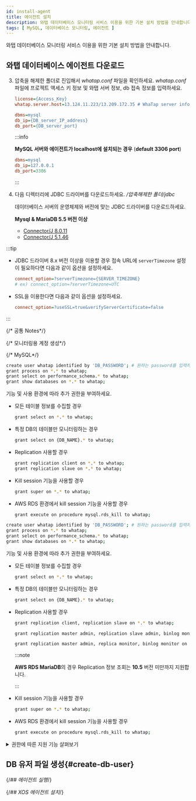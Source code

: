 ```yaml
---
id: install-agent
title: 에이전트 설치
description: 와탭 데이터베이스 모니터링 서비스 이용을 위한 기본 설치 방법을 안내합니다.
tags: [ MySQL, 데이터베이스 모니터링, 에이전트 ]
---
```



와탭 데이터베이스 모니터링 서비스 이용을 위한 기본 설치 방법을 안내합니다.


<Agentsignupguide />   

<Youtube ko='e_UpCgapfQY' en='MIo3HRIOt8M' ja='MIo3HRIOt8M' />


<Createprojectv2 />


<Accesskey />

## 와탭 데이터베이스 에이전트 다운로드


<Dbinstallagentsteps />  

3. 압축을 해제한 폴더로 진입해서 *whatap.conf* 파일을 확인하세요. *whatap.conf* 파일에 프로젝트 액세스 키 정보 및 와탭 서버 정보, db 접속 정보를 입력하세요.

    ```ini title='whatap.conf'
    license={Access_Key}
    whatap.server.host=13.124.11.223/13.209.172.35 # WhaTap server information

    dbms=mysql
    db_ip={DB_server_IP_address}
    db_port={DB_server_port}
    ```

    :::info

    **MySQL 서버와 에이전트가 localhost에 설치되는 경우** (**default 3306 port**)
    
    ```ini title='whatap.conf'
    dbms=mysql
    db_ip=127.0.0.1
    db_port=3306
    ```

    :::

4. 다음 디렉터리에 JDBC 드라이버를 다운로드하세요. */압축해제한 폴더/jdbc*

    데이터베이스 서버의 운영체제와 버전에 맞는 JDBC 드라이버를 다운로드하세요.
    
    **Mysql & MariaDB 5.5 버전 이상**

    * [Connector/J 8.0.11](https://dev.mysql.com/downloads/connector/j/)
    * [Connector/J 5.1.46](https://dev.mysql.com/downloads/connector/j/5.1.html)


:::tip

* JDBC 드라이버 8.x 버전 이상을 이용할 경우 접속 URL에 `serverTimezone` 설정이 필요하다면 다음과 같이 옵션을 설정하세요.

  ```ini title='whatap.conf'
  connect_option=?serverTimezone={SERVER_TIMEZONE}
  # ex) connect_option=?serverTimezone=UTC
  ```

* SSL을 이용한다면 다음과 같이 옵션을 설정하세요.

  ```ini title='whatap.conf'
  connect_option=?useSSL=true&verifyServerCertificate=false
  ```

:::

{/* 공통 Notes*/}

<Dbinstallagentcommonnotes />

{/* 모니터링용 계정 생성*/}

<Dbcreatemonitoringaccount />

{/* MySQL*/}

<Tabs groupId="mysql-db">
<TabItem value="mysql" label="MySQL">

```bash
create user whatap identified by 'DB_PASSWORD'; # 원하는 password를 입력하세요.
grant process on *.* to whatap;
grant select on performance_schema.* to whatap;
grant show databases on *.* to whatap;
```

기능 및 사용 환경에 따라 추가 권한을 부여하세요.

* 모든 테이블 정보를 수집할 경우

  ```bash
  grant select on *.* to whatap;
  ```

* 특정 DB의 테이블만 모니터링하는 경우

  ```bash
  grant select on {DB_NAME}.* to whatap;
  ```

* Replication 사용할 경우

  ```bash
  grant replication client on *.* to whatap;
  grant replication slave on *.* to whatap;
  ```

* Kill session 기능을 사용할 경우

  ```bash
  grant super on *.* to whatap;
  ```

* AWS RDS 환경에서 kill session 기능을 사용할 경우

  ```bash
  grant execute on procedure mysql.rds_kill to whatap;
  ```

</TabItem>
<TabItem value="mariadb" label="MariaDB">

```bash
create user whatap identified by 'DB_PASSWORD'; # 원하는 password를 입력하세요.
grant process on *.* to whatap;
grant select on performance_schema.* to whatap;
grant show databases on *.* to whatap;
```

기능 및 사용 환경에 따라 추가 권한을 부여하세요.

* 모든 테이블 정보를 수집할 경우

  ```bash
  grant select on *.* to whatap;
  ```

* 특정 DB의 테이블만 모니터링하는 경우

  ```bash
  grant select on {DB_NAME}.* to whatap;
  ```

* Replication 사용할 경우

  ```bash title="below MariaDB 10.5.1"
  grant replication client, replication slave on *.* to whatap;
  ```

  ```bash title="MariaDB 10.5.2 ~ 10.5.8"
  grant replication master admin, replication slave admin, binlog monitor on *.* to whatap;
  ```

  ```bash title="MariaDB 10.5.9 or later"
  grant replication master admin, replica monitor, binlog monitor on *.* to whatap;
  ```

  :::note

  **AWS RDS MariaDB**의 경우 Replication 정보 조회는 **10.5** 버전 미만까지 지원합니다.

  :::

* Kill session 기능을 사용할 경우

  ```bash
  grant super on *.* to whatap;
  ```

* AWS RDS 환경에서 kill session 기능을 사용할 경우

  ```bash
  grant execute on procedure mysql.rds_kill to whatap;
  ```

</TabItem>
</Tabs>

<details>

<summary>권한에 따른 지원 기능 살펴보기</summary>

<div className="c4-5-30-25-40">

| 권한 | command | 메뉴 및 기능 | 상세 내역 |
| -- | -- | -- | -- |
| 기본 권한 | `grant process on *.* to whatap;` | 액티브 세션 수집 / <Cmdname sid="side_dbLockTree" className="uitext" /> / <Cmdname sid="side_deadLock" className="uitext" /> | 다른 계정에 속한 스레드 정보 표시를 위한 권한, `show engine` 수행 |
| \^ | `grant select on performance_schema.* to whatap;` | 액티브 세션 수집 / <Cmdname sid="side_dbLockTree" className="uitext" /> / <Cmdname sid="TTL06865" className="uitext" /> | `performance_schema.data_locks`<br/>`performance_schema.threads`<br/>`performance_schema.events_statements_summary_by_digest` 등 |
| \^ | `grant show databases on *.* to whatap;` | <Cmdname sid="side_instanceList" className="uitext" /> 등 | 데이터베이스 이름 표시 |
| 상세 권한 | `grant select on *.* to whatap;`<br/>또는<br/>`grant select on {DB_NAME}.{TABLE_NAME} to whatap;` | <Cmdname sid="side_dbSize" className="uitext" /> / <Cmdname sid="side_tableInfo" className="uitext" /> / <UI>Object detail</UI> / 플랜 조회 | MySQL은 해당 테이블에 대한 **SELECT** 권한이 없으면 <Cmdname sid="side_dbSize" className="uitext" />, Object detail, 플랜 조회 기능을 지원하지 않습니다. |
| replication | `grant replication client on *.* to whatap;` | <Cmdname sid="side_instanceList" className="uitext" /> 의 <UI>S</UI> 표시 / replication 정보 수집 | `SHOW MASTER STATUS`, `SHOW SLAVE STATUS` |
| \^ | `grant replication slave on *.* to whatap;` | <Cmdname sid="side_instanceList" className="uitext" />의 <UI>M</UI> 표시 / replication 정보 수집 | `SHOW SLAVE HOSTS` |
| 세션 킬 | `grant super on *.* to whatap;` | 액티브 세션 리스트에서 세션 킬 기능 | 다른 계정에 속한 스레드 종료 | 
| \^ | `grant execute on procedure mysql.rds_kill to DB_User;` | AWS RDS의 경우 세션 킬 기능 | - |

</div>

</details>

## DB 유저 파일 생성{#create-db-user}

<DBuserDesc />


<Dbcreatedbuserfilebody /> 


{/*## 에이전트 실행*/}

<Dbrunagent /> 

{/*## XOS 에이전트 설치*/}

<Dbinstallxosagent /> 